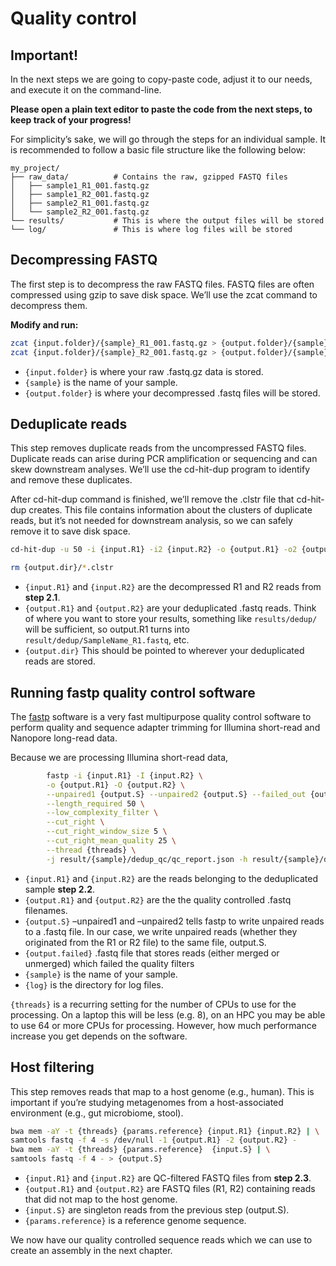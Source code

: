 # Quality control

::: callout-warning
# Important!

In the next steps we are going to copy-paste code, adjust it to our needs, and execute it on the command-line.

**Please open a plain text editor to paste the code from the next steps, to keep track of your progress!**
:::

For simplicity's sake, we will go through the steps for an individual sample. It is recommended to follow a basic file structure like the following below:  

```         
my_project/
├── raw_data/          # Contains the raw, gzipped FASTQ files
│   ├── sample1_R1_001.fastq.gz
│   ├── sample1_R2_001.fastq.gz
│   ├── sample2_R1_001.fastq.gz
│   └── sample2_R2_001.fastq.gz
└── results/           # This is where the output files will be stored
└── log/               # This is where log files will be stored
```

## Decompressing FASTQ

The first step is to decompress the raw FASTQ files. FASTQ files are often compressed using gzip to save disk space. We'll use the zcat command to decompress them.

**Modify and run:**

``` bash
zcat {input.folder}/{sample}_R1_001.fastq.gz > {output.folder}/{sample}_R1.fastq
zcat {input.folder}/{sample}_R2_001.fastq.gz > {output.folder}/{sample}_R2.fastq
```

-   `{input.folder}` is where your raw .fastq.gz data is stored. 
-   `{sample}` is the name of your sample.
-   `{output.folder}` is where your decompressed .fastq files will be stored. 

## Deduplicate reads

This step removes duplicate reads from the uncompressed FASTQ files. Duplicate reads can arise during PCR amplification or sequencing and can skew downstream analyses. We'll use the cd-hit-dup program to identify and remove these duplicates.

After cd-hit-dup command is finished, we'll remove the .clstr file that cd-hit-dup creates. This file contains information about the clusters of duplicate reads, but it's not needed for downstream analysis, so we can safely remove it to save disk space.

``` bash
cd-hit-dup -u 50 -i {input.R1} -i2 {input.R2} -o {output.R1} -o2 {output.R2} > {logs}/{sample}_cd-hit.log 2>&1

rm {output.dir}/*.clstr
```

-   `{input.R1}` and `{input.R2}` are the decompressed R1 and R2 reads from **step 2.1**.
-   `{output.R1}` and `{output.R2}` are your deduplicated .fastq reads. Think of where you want to store your results, something like `results/dedup/` will be sufficient, so output.R1 turns into `result/dedup/SampleName_R1.fastq`, etc.
-   `{output.dir}` This should be pointed to wherever your deduplicated reads are stored. 

## Running fastp quality control software

The [fastp](https://github.com/OpenGene/fastp) software is a very fast multipurpose quality control software to perform quality and sequence adapter trimming for Illumina short-read and Nanopore long-read data.

Because we are processing Illumina short-read data,

``` bash
        fastp -i {input.R1} -I {input.R2} \
        -o {output.R1} -O {output.R2} \
        --unpaired1 {output.S} --unpaired2 {output.S} --failed_out {output.failed} \
        --length_required 50 \
        --low_complexity_filter \
        --cut_right \
        --cut_right_window_size 5 \
        --cut_right_mean_quality 25 \
        --thread {threads} \
        -j result/{sample}/dedup_qc/qc_report.json -h result/{sample}/dedup_qc/qc_report.html > {log} 2>&1
```

-   `{input.R1}` and `{input.R2}` are the reads belonging to the deduplicated sample **step 2.2**.
-   `{output.R1}` and `{output.R2}` are the the quality controlled .fastq filenames.
-   `{output.S}` --unpaired1 and --unpaired2 tells fastp to write unpaired reads to a .fastq file. In our case, we write unpaired reads (whether they originated from the R1 or R2 file) to the same file, output.S.
-   `{output.failed}` .fastq file that stores reads (either merged or unmerged) which failed the quality filters
-   `{sample}` is the name of your sample.
-   `{log}` is the directory for log files.

::: callout-note
`{threads}` is a recurring setting for the number of CPUs to use for the processing. On a laptop this will be less (e.g. 8), on an HPC you may be able to use 64 or more CPUs for processing. However, how much performance increase you get depends on the software.
:::

## Host filtering

This step removes reads that map to a host genome (e.g., human). This is important if you're studying metagenomes from a host-associated environment (e.g., gut microbiome, stool).

``` bash
bwa mem -aY -t {threads} {params.reference} {input.R1} {input.R2} | \
samtools fastq -f 4 -s /dev/null -1 {output.R1} -2 {output.R2} -
bwa mem -aY -t {threads} {params.reference}  {input.S} | \
samtools fastq -f 4 - > {output.S}
```

-   `{input.R1}` and `{input.R2}` are QC-filtered FASTQ files from **step 2.3**.
-   `{output.R1}` and `{output.R2}` are FASTQ files (R1, R2) containing reads that did not map to the host genome.
-   `{input.S}` are singleton reads from the previous step (output.S).
-   `{params.reference}` is a reference genome sequence.

::: callout-note
We now have our quality controlled sequence reads which we can use to create an assembly in the next chapter.
:::
